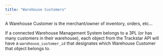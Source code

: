 ```yaml
---
title: "Warehouse Customers"
---
```


A Warehouse Customer is the merchant/owner of inventory, orders, etc...

If a connected Warehouse Management System belongs to a 3PL (or has many customers in their warehouse),
each object from the Trackstar API will have a `warehouse_customer_id` that designates which Warehouse Customer that object belongs to.
